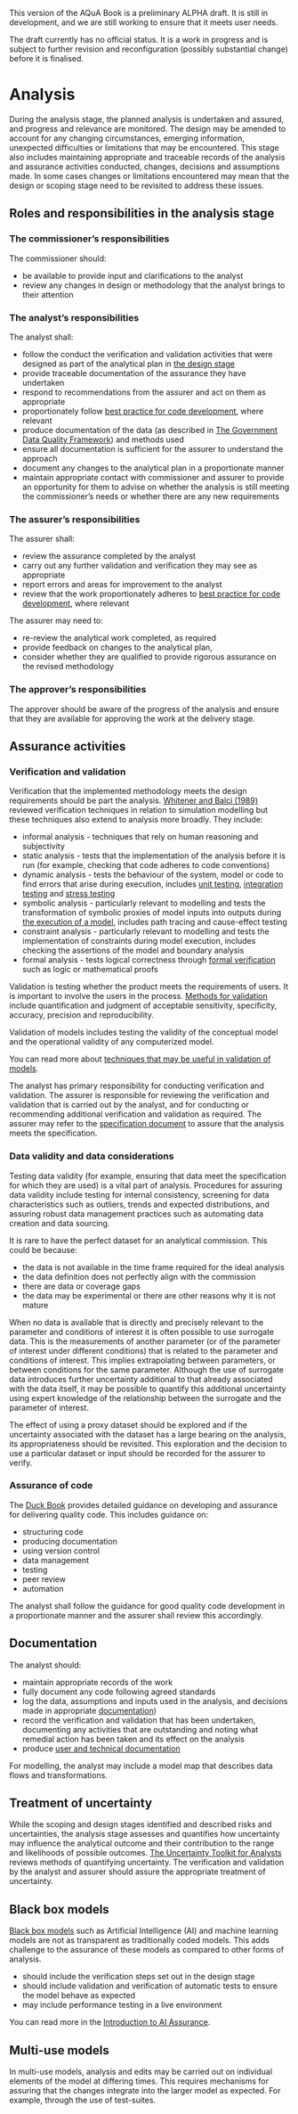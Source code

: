 ::: {.callout-important}
This version of the AQuA Book is a preliminary ALPHA draft.  It is still in development, and we are still working to ensure that it meets user needs. 

The draft currently has no official status. It is a work in progress and is subject to further revision and reconfiguration (possibly substantial change) before it is finalised. 
:::

# Analysis

During the analysis stage, the planned analysis is undertaken and assured, and progress and relevance are monitored. The design may be amended to account for any changing circumstances, emerging information, unexpected difficulties or limitations that may be encountered. This stage also includes maintaining appropriate and traceable records of the analysis and assurance activities conducted, changes, decisions and assumptions made. In some cases changes or limitations encountered may mean that the design or scoping stage need to be revisited to address these issues. 


## Roles and responsibilities in the analysis stage

### The commissioner's responsibilities

The commissioner should: 

* be available to provide input and clarifications to the analyst
* review any changes in design or methodology that the analyst brings to their attention


### The analyst's responsibilities

The analyst shall: 

* follow the  conduct the verification and validation activities that were designed as part of the analytical plan in [the design stage](design.html#the-design-stage)
* provide traceable documentation of the assurance they have undertaken
* respond to recommendations from the assurer and act on them as appropriate
* proportionately follow [best practice for code development](#assurance-of-code), where relevant
* produce documentation of the data  (as described in [The Government Data Quality Framework](https://www.gov.uk/government/publications/the-government-data-quality-framework/the-government-data-quality-framework)) and methods used
* ensure all documentation is sufficient for the assurer to understand the approach
* document any changes to the analytical plan in a proportionate manner
* maintain appropriate contact with commissioner and assurer to provide an opportunity for them to advise on whether the analysis is still meeting the commissioner's needs or whether there are any new requirements

### The assurer's responsibilities 

The assurer shall:

* review the assurance completed by the analyst
* carry out any further validation and verification they may see as appropriate
* report errors and areas for improvement to the analyst
* review that the work proportionately adheres to [best practice for code development](#assurance-of-code), where relevant

The assurer may need to:

* re-review the analytical work completed, as required
* provide feedback on changes to the analytical plan,
* consider whether they are qualified to provide rigorous assurance on the revised methodology


### The approver's responsibilities

The approver should be aware of the progress of the analysis and ensure that they are available for approving the work at the delivery stage.

## Assurance activities

### Verification and validation

Verification that the implemented methodology meets the design requirements should be part the analysis. [Whitener and Balci (1989)](https://typeset.io/pdf/guidelines-for-selecting-and-using-simulation-model-143kzp6h5s.pdf) reviewed verification techniques in relation to simulation modelling but these techniques also extend to analysis more broadly. They include:

* informal analysis - techniques that rely on human reasoning and subjectivity
* static analysis - tests that the implementation of the analysis before it is run (for example, checking that code adheres to code conventions)
* dynamic analysis - tests the behaviour of the system, model or code to find errors that arise during execution, includes [unit testing](https://en.wikipedia.org/wiki/Unit_testing), [integration testing](https://en.wikipedia.org/wiki/Integration_testing) and [stress testing](https://en.wikipedia.org/wiki/Stress_testing_(computing))
* symbolic analysis - particularly relevant to modelling and tests the transformation of symbolic proxies of model inputs into outputs during [the execution of a model](https://typeset.io/pdf/guidelines-for-selecting-and-using-simulation-model-143kzp6h5s.pdf), includes path tracing and cause-effect testing
* constraint analysis - particularly relevant to modelling and tests the implementation of constraints during model execution, includes checking the assertions of the model and boundary analysis
* formal analysis - tests logical correctness through [formal verification](https://en.wikipedia.org/wiki/Formal_verification#Formal_verification_for_software) such as logic or mathematical proofs

Validation is testing whether the product meets the requirements of users. It is important to involve the users in the process. [Methods for validation](https://en.wikipedia.org/wiki/Verification_and_validation#Aspects_of_analytical_methods_validation_) include quantification and judgment of acceptable sensitivity, specificity, accuracy, precision and reproducibility.

Validation of models includes testing the validity of the conceptual model and the operational validity of any computerized model.  

You can read more about [techniques that may be useful in validation of models](https://www.informs-sim.org/wsc11papers/016.pdf).

The analyst has primary responsibility for conducting verification and validation. The assurer is responsible for reviewing the verification and validation that is carried out by the analyst, and for conducting or recommending additional verification and validation as required. The assurer may refer to the [specification document](definitions_and_key_concepts.html#specification-documentation) to assure that the analysis meets the specification.

### Data validity and data considerations 

Testing data validity (for example, ensuring that data meet the specification for which they are used) is a vital part of analysis. Procedures for assuring data validity include testing for internal consistency, screening for data characteristics such as outliers, trends and expected distributions, and assuring robust data management practices such as automating data creation and data sourcing.

It is rare to have the perfect dataset for an analytical commission. This could be because:

* the data is not available in the time frame required for the ideal analysis 
* the data definition does not perfectly align with the commission    
* there are data or coverage gaps
* the data may be experimental or there are other reasons why it is not mature    

When no data is available that is directly and precisely relevant to the parameter and conditions of interest it is often possible to use surrogate data. This is the measurements of another parameter (or of the parameter of interest under different conditions) that is related to the parameter and conditions of interest. This implies extrapolating between parameters, or between conditions for the same parameter. Although the use of surrogate data introduces further uncertainty additional to that already associated with the data itself, it may be possible to quantify this additional uncertainty using expert knowledge of the relationship between the surrogate and the parameter of interest.

The effect of using a proxy dataset should be explored and if the uncertainty associated with the dataset has a large bearing on the analysis, its appropriateness should be revisited. This exploration and the decision to use a particular dataset or input should be recorded for the assurer to verify. 

### Assurance of code

The [Duck Book](https://best-practice-and-impact.github.io/qa-of-code-guidance/intro.html) provides detailed guidance on developing and assurance for delivering quality code. This includes guidance on:

* structuring code
* producing documentation
* using version control
* data management
* testing
* peer review
* automation

The analyst shall follow the guidance for good quality code development in a proportionate manner and the assurer shall review this accordingly.


## Documentation 

The analyst should:

* maintain appropriate records of the work
* fully document any code following agreed standards
* log the data, assumptions and inputs used in the analysis, and decisions made in appropriate [documentation](definitions_and_key_concepts.html/#documentation))
* record the verification and validation that has been undertaken, documenting any activities that are outstanding and noting what remedial action has been taken and its effect on the analysis
* produce [user and technical documentation](definitions_and_key_concepts.html#user-technical-documentation)

For modelling, the analyst may include a model map that describes data flows and transformations.

## Treatment of uncertainty

While the scoping and design stages identified and described risks and uncertainties, the analysis stage assesses and quantifies how uncertainty may influence the analytical outcome and their contribution to the range and likelihoods of possible outcomes. [The Uncertainty Toolkit for Analysts](hhttps://analystsuncertaintytoolkit.github.io/UncertaintyWeb/chapter_5.html) reviews methods of quantifying uncertainty. The verification and validation by the analyst and assurer should assure the appropriate treatment of uncertainty.

## Black box models

[Black box models](definitions_and_key_concepts.html/#black-box-models) such as Artificial Intelligence (AI) and machine learning models are not as transparent as traditionally coded models. This adds challenge to the assurance of these models as compared to other forms of analysis. 

* should include the verification steps set out in the design stage
* should include validation and verification of automatic tests to ensure the model behave as expected
* may include performance testing in a live environment

You can read more in the [Introduction to AI Assurance](https://www.gov.uk/government/publications/introduction-to-ai-assurance).

## Multi-use models

In multi-use models, analysis and edits may be carried out on individual elements of the model at differing times. This requires mechanisms for assuring that the changes integrate into the larger model as expected. For example, through the use of test-suites.

